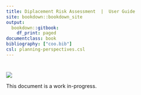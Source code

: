 ```yaml
---  
title: Diplacement Risk Assessment  |  User Guide
site: bookdown::bookdown_site
output:
  bookdown::gitbook:
    df_print: paged
documentclass: book
bibliography: ["coo.bib"]
csl: planning-perspectives.csl
---
```


#   {-}

![](coo-logo-grayscale.png)


This document is a work in-progress.

